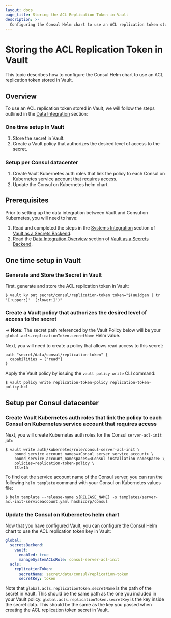 ```yaml
---
layout: docs
page_title: Storing the ACL Replication Token in Vault
description: >-
  Configuring the Consul Helm chart to use an ACL replication token stored in Vault.
---
```


# Storing the ACL Replication Token in Vault

This topic describes how to configure the Consul Helm chart to use an ACL replication token stored in Vault.
## Overview
To use an ACL replication token stored in Vault, we will follow the steps outlined in the [Data Integration](/docs/k8s/installation/vault/data-integration) section:

### One time setup in Vault
  1. Store the secret in Vault.
  1. Create a Vault policy that authorizes the desired level of access to the secret.

### Setup per Consul datacenter
  1. Create Vault Kubernetes auth roles that link the policy to each Consul on Kubernetes service account that requires access.
  1. Update the Consul on Kubernetes helm chart.

## Prerequisites
Prior to setting up the data integration between Vault and Consul on Kubernetes, you will need to have:
1. Read and completed the steps in the [Systems Integration](/docs/k8s/installation/vault/systems-integration) section of [Vault as a Secrets Backend](/docs/k8s/installation/vault).
2. Read the [Data Integration Overview](/docs/k8s/installation/vault/data-integration) section of [Vault as a Secrets Backend](/docs/k8s/installation/vault).

## One time setup in Vault
### Generate and Store the Secret in Vault

First, generate and store the ACL replication token in Vault:

```shell-session
$ vault kv put secret/consul/replication-token token="$(uuidgen | tr '[:upper:]' '[:lower:]')"
```

### Create a Vault policy that authorizes the desired level of access to the secret

-> **Note:** The secret path referenced by the Vault Policy below will be your `global.acls.replicationToken.secretName` Helm value.

Next, you will need to create a policy that allows read access to this secret:

<CodeBlockConfig filename="replication-token-policy.hcl">

```HCL
path "secret/data/consul/replication-token" {
  capabilities = ["read"]
}
```

</CodeBlockConfig>

Apply the Vault policy by issuing the `vault policy write` CLI command:

```shell-session
$ vault policy write replication-token-policy replication-token-policy.hcl
```

## Setup per Consul datacenter
### Create Vault Kubernetes auth roles that link the policy to each Consul on Kubernetes service account that requires access

Next, you will create Kubernetes auth roles for the Consul `server-acl-init` job:

```shell-session
$ vault write auth/kubernetes/role/consul-server-acl-init \
    bound_service_account_names=<Consul server service account> \
    bound_service_account_namespaces=<Consul installation namespace> \
    policies=replication-token-policy \
    ttl=1h
```

To find out the service account name of the Consul server,
you can run the following `helm template` command with your Consul on Kubernetes values file:

```shell-session
$ helm template --release-name ${RELEASE_NAME} -s templates/server-acl-init-serviceaccount.yaml hashicorp/consul
```

### Update the Consul on Kubernetes helm chart

Now that you have configured Vault, you can configure the Consul Helm chart to
use the  ACL replication token key in Vault:

<CodeBlockConfig filename="values.yaml">

```yaml
global:
  secretsBackend:
    vault:
      enabled: true
      manageSystemACLsRole: consul-server-acl-init
  acls:
    replicationToken:
      secretName: secret/data/consul/replication-token
      secretKey: token
```

</CodeBlockConfig>

Note that `global.acls.replicationToken.secretName` is the path of the secret in Vault.
This should be the same path as the one you included in your Vault policy.
`global.acls.replicationToken.secretKey` is the key inside the secret data. This should be the same
as the key you passed when creating the  ACL replication token secret in Vault.
